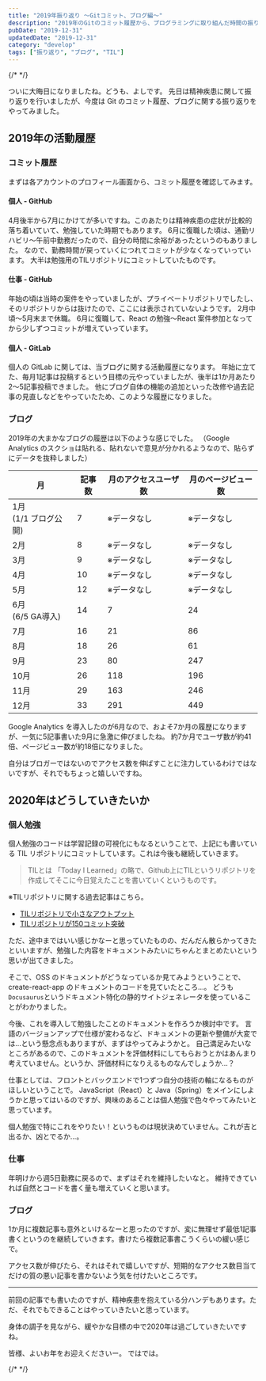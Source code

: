 ```yaml
---
title: "2019年振り返り ～Gitコミット、ブログ編～"
description: "2019年のGitのコミット履歴から、プログラミングに取り組んだ時間の振り返り"
pubDate: "2019-12-31"
updatedDate: "2019-12-31"
category: "develop"
tags: ["振り返り", "ブログ", "TIL"]
---
```


{/* <!-- textlint-disable ja-technical-writing/ja-no-weak-phrase --> */}

ついに大晦日になりましたね。どうも、よしです。
先日は精神疾患に関して振り返りを行いましたが、今度は Git のコミット履歴、ブログに関する振り返りをやってみました。


## 2019年の活動履歴
### コミット履歴
まずは各アカウントのプロフィール画面から、コミット履歴を確認してみます。

#### 個人 - GitHub
<ImageWrapper src="screenshots/2019/looking-back-2019-git/github-contributions-personal.png" alt="GitHubの個人アカウントのcontributions履歴" />

4月後半から7月にかけてが多いですね。このあたりは精神疾患の症状が比較的落ち着いていて、勉強していた時期でもあります。
6月に復職した頃は、通勤リハビリ～午前中勤務だったので、自分の時間に余裕があったというのもありました。
なので、勤務時間が戻っていくにつれてコミットが少なくなっていっています。
大半は勉強用のTILリポジトリにコミットしていたものです。

#### 仕事 - GitHub
<ImageWrapper src="screenshots/2019/looking-back-2019-git/github-contributions-work.png" alt="GitHubの仕事アカウントのcontributions履歴" />

年始の頃は当時の案件をやっていましたが、プライベートリポジトリでしたし、そのリポジトリからは抜けたので、ここには表示されていないようです。
2月中頃～5月末まで休職。
6月に復職して、React の勉強～React 案件参加となってから少しずつコミットが増えていっています。

#### 個人 - GitLab
<ImageWrapper src="screenshots/2019/looking-back-2019-git/gitlab-contributions-personal.png" alt="GitLabの個人アカウントのcontributions履歴" />

個人の GitLab に関しては、当ブログに関する活動履歴になります。
年始に立てた、毎月1記事は投稿するという目標の元やっていましたが、後半は1か月あたり2～5記事投稿できました。
他にブログ自体の機能の追加といった改修や過去記事の見直しなどをやっていたため、このような履歴になりました。

### ブログ
2019年の大まかなブログの履歴は以下のような感じでした。
（Google Analytics のスクショは貼れる、貼れないで意見が分かれるようなので、貼らずにデータを抜粋しました）

|月|記事数|月のアクセスユーザ数|月のページビュー数|
|---|---|---|---|
|1月<br />(1/1 ブログ公開)|7|※データなし|※データなし|
|2月|8|※データなし|※データなし|
|3月|9|※データなし|※データなし|
|4月|10|※データなし|※データなし|
|5月|12|※データなし|※データなし|
|6月<br />(6/5 GA導入)|14|7|24|
|7月|16|21|86|
|8月|18|26|61|
|9月|23|80|247|
|10月|26|118|196|
|11月|29|163|246|
|12月|33|291|449|

Google Analytics を導入したのが6月なので、およそ7か月の履歴になりますが、一気に5記事書いた9月に急激に伸びましたね。
約7か月でユーザ数が約41倍、ページビュー数が約18倍になりました。

自分はブロガーではないのでアクセス数を伸ばすことに注力しているわけではないですが、それでもちょっと嬉しいですね。

## 2020年はどうしていきたいか

### 個人勉強
個人勉強のコードは学習記録の可視化にもなるということで、上記にも書いている TIL リポジトリにコミットしています。これは今後も継続していきます。

> TILとは
>「Today I Learned」の略で、Github上にTILというリポジトリを作成してそこに今日覚えたことを書いていくというものです。

※TILリポジトリに関する過去記事はこちら。
- [TILリポジトリで小さなアウトプット](/posts/2019-03-26-til)
- [TILリポジトリが150コミット突破](/posts/2019-08-17-til-150)

ただ、途中まではいい感じかなーと思っていたものの、だんだん散らかってきたといいますが、勉強した内容をドキュメントみたいにちゃんとまとめたいという思いが出てきました。

そこで、OSS のドキュメントがどうなっているか見てみようということで、create-react-app のドキュメントのコードを見ていたところ...。
どうも`Docusaurus`というドキュメント特化の静的サイトジェネレータを使っていることがわかりました。

<OG url="https://docusaurus.io" />

今後、これを導入して勉強したことのドキュメントを作ろうか検討中です。
言語のバージョンアップで仕様が変わるなど、ドキュメントの更新や整備が大変では...という懸念点もありますが、まずはやってみようかと。
自己満足みたいなところがあるので、このドキュメントを評価材料にしてもらおうとかはあんまり考えていません。というか、評価材料になりえるものなんでしょうか...？

仕事としては、フロントとバックエンドで1つずつ自分の技術の軸になるものがほしいということで。
JavaScript（React）と Java（Spring）をメインにしようかと思ってはいるのですが、興味のあることは個人勉強で色々やってみたいと思っています。

個人勉強で特にこれをやりたい！というものは現状決めていません。これが吉と出るか、凶とでるか...。

### 仕事
年明けから週5日勤務に戻るので、まずはそれを維持したいなと。
維持できていれば自然とコードを書く量も増えていくと思います。

### ブログ
1か月に複数記事も意外といけるなーと思ったのですが、変に無理せず最低1記事書くというのを継続していきます。書けたら複数記事書こうくらいの緩い感じで。

アクセス数が伸びたら、それはそれで嬉しいですが、短期的なアクセス数目当てだけの質の悪い記事を書かないよう気を付けたいところです。

---

前回の記事でも書いたのですが、精神疾患を抱えている分ハンデもあります。ただ、それでもできることはやっていきたいと思っています。

身体の調子を見ながら、緩やかな目標の中で2020年は過ごしていきたいですね。

皆様、よいお年をお迎えくださいー。
ではでは。


{/* <!-- textlint-enable ja-technical-writing/ja-no-weak-phrase --> */}
